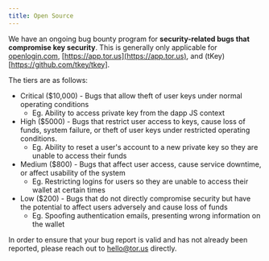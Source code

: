 ```yaml
---
title: Open Source
---
```


We have an ongoing bug bounty program for **security-related bugs that compromise key security**. This is generally only applicable for
[openlogin.com](https://openlogin.com), [https://app.tor.us](https://app.tor.us), and (tKey)[https://github.com/tkey/tkey].

The tiers are as follows:

- Critical \($10,000\) - Bugs that allow theft of user keys under normal operating conditions
  - Eg. Ability to access private key from the dapp JS context
- High \($5000\) - Bugs that restrict user access to keys, cause loss of funds, system failure, or theft of user keys under restricted operating
  conditions.
  - Eg. Ability to reset a user's account to a new private key so they are unable to access their funds
- Medium \($800\) - Bugs that affect user access, cause service downtime, or affect usability of the system
  - Eg. Restricting logins for users so they are unable to access their wallet at certain times
- Low \($200\) - Bugs that do not directly compromise security but have the potential to affect users adversely and cause loss of funds
  - Eg. Spoofing authentication emails, presenting wrong information on the wallet

In order to ensure that your bug report is valid and has not already been reported, please reach out to hello@tor.us directly.

